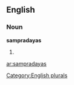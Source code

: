 ==English==

===Noun===
'''sampradayas'''

# {{plural of|[[sampradaya]]}}

[[Category:English plurals]]

[[ar:sampradayas]]